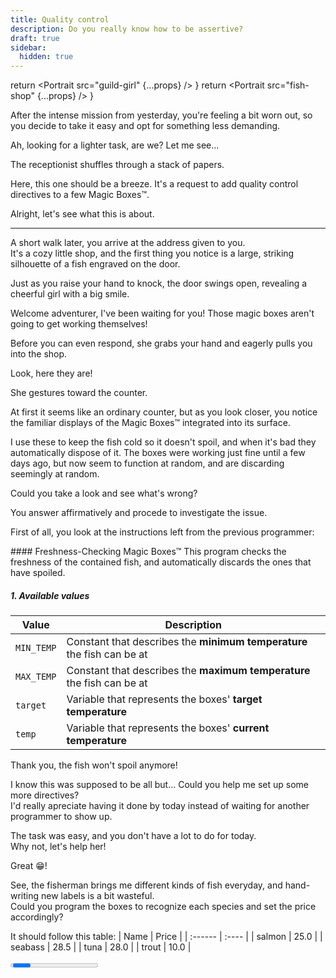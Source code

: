 ```yaml
---
title: Quality control
description: Do you really know how to be assertive?
draft: true
sidebar:
  hidden: true
---
```



  return <Portrait 
    src="guild-girl" 
    {...props} 
  />
}
  return <Portrait 
    src="fish-shop" 
    {...props} 
  />
}

<WIP />

After the intense mission from yesterday, you're feeling a bit worn out, so you decide to take it easy and opt for something less demanding.

<Guild eager>
Ah, looking for a lighter task, are we? Let me see...
</Guild>

The receptionist shuffles through a stack of papers.

<Guild eager>
Here, this one should be a breeze.  
It's a request to add quality control directives to a few Magic Boxes™.  
</Guild>

Alright, let's see what this is about.

---

A short walk later, you arrive at the address given to you.  
It's a cozy little shop, and the first thing you notice is a large, striking silhouette of a fish engraved on the door.

Just as you raise your hand to knock, the door swings open, revealing a cheerful girl with a big smile.

<Fish eager>
Welcome adventurer, I've been waiting for you!  
Those magic boxes aren't going to get working themselves!
</Fish>

Before you can even respond, she grabs your hand and eagerly pulls you into the shop.

<Fish>
Look, here they are!
</Fish>

She gestures toward the counter.

At first it seems like an ordinary counter, but as you look closer, you notice the familiar displays of the Magic Boxes™ integrated into its surface.

<Fish>
I use these to keep the fish cold so it doesn't spoil, and when it's bad they automatically dispose of it.  
The boxes were working just fine until a few days ago, but now seem to function at random, and are discarding seemingly at random.

Could you take a look and see what's wrong?
</Fish>

You answer affirmatively and procede to investigate the issue.  

First of all, you look at the instructions left from the previous programmer:

<Card background="var(--color-paper)" border={false} rounded>
#### Freshness-Checking Magic Boxes™
This program checks the freshness of the contained fish, and automatically discards the ones that have spoiled.  



##### 1. Available values

| Value      | Description                                                            |
| ---------- | ---------------------------------------------------------------------- |
| `MIN_TEMP` | Constant that describes the **minimum temperature** the fish can be at |
| `MAX_TEMP` | Constant that describes the **maximum temperature** the fish can be at |
| `target`   | Variable that represents the boxes' **target temperature**             |
| `temp`     | Variable that represents the boxes' **current temperature**            |
</Card>

<CodeQuestion
  question="See what's wrong and fix the program!"
  id="6-1"
/>

<Checkpoint id="6-1">
  <Fish>
  Thank you, the fish won't spoil anymore!

  I know this was supposed to be all but... Could you help me set up some more directives?  
  I'd really apreciate having it done by today instead of waiting for another programmer to show up.
  </Fish>

  The task was easy, and you don't have a lot to do for today.  
  Why not, let's help her!
  
  <Fish>
  Great 😁!
  
  See, the fisherman brings me different kinds of fish everyday, and hand-writing new labels is a bit wasteful.  
  Could you program the boxes to recognize each species and set the price accordingly?  
  
  It should follow this table:
| Name    | Price |
| :------ | :---- |
| salmon  | 25.0  |
| seabass | 28.5  |
| tuna    | 28.0  |
| trout   | 10.0  |
  </Fish>

  <CodeQuestion
    question="Help her with the labels!"
    id="6-2"
  />
</Checkpoint>

<Progress id="6" total={2} />